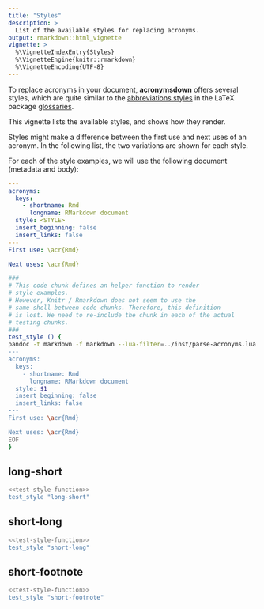 ```yaml
---
title: "Styles"
description: >
  List of the available styles for replacing acronyms.
output: rmarkdown::html_vignette
vignette: >
  %\VignetteIndexEntry{Styles}
  %\VignetteEngine{knitr::rmarkdown}
  %\VignetteEncoding{UTF-8}
---
```


To replace acronyms in your document, **acronymsdown** offers several
styles, which are quite similar to the [abbreviations styles] in the
LaTeX package [glossaries].

This vignette lists the available styles, and shows how they render.

Styles might make a difference between the first use and next uses of an
acronym. In the following list, the two variations are shown for each
style.

For each of the style examples, we will use the following document
(metadata and body):
```yaml
---
acronyms:
  keys:
    - shortname: Rmd
      longname: RMarkdown document
  style: <STYLE>
  insert_beginning: false
  insert_links: false
---
First use: \acr{Rmd}

Next uses: \acr{Rmd}
```

```bash
###
# This code chunk defines an helper function to render
# style examples.
# However, Knitr / Rmarkdown does not seem to use the
# same shell between code chunks. Therefore, this definition
# is lost. We need to re-include the chunk in each of the actual
# testing chunks.
###
test_style () {
pandoc -t markdown -f markdown --lua-filter=../inst/parse-acronyms.lua <<EOF
---
acronyms:
  keys:
    - shortname: Rmd
      longname: RMarkdown document
  style: $1
  insert_beginning: false
  insert_links: false
---
First use: \acr{Rmd}

Next uses: \acr{Rmd}
EOF
}
```

[abbreviations styles]: https://mirrors.chevalier.io/CTAN/macros/latex/contrib/glossaries-extra/samples/sample-abbr-styles.pdf
[glossaries]: https://www.ctan.org/pkg/glossaries

## long-short

```bash
<<test-style-function>>
test_style "long-short"
```

## short-long

```bash
<<test-style-function>>
test_style "short-long"
```

## short-footnote

```bash
<<test-style-function>>
test_style "short-footnote"
```